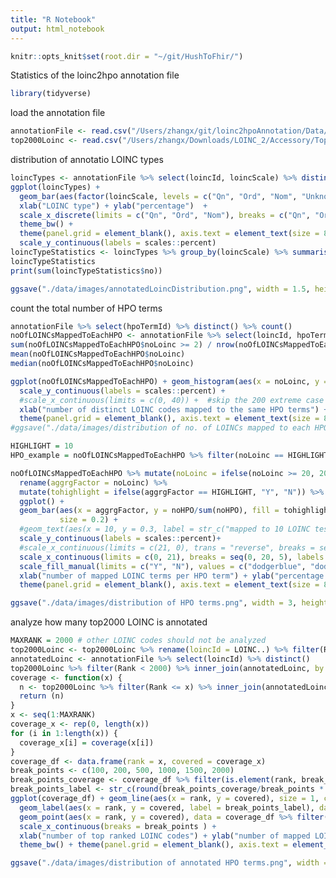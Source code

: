 ```yaml
---
title: "R Notebook"
output: html_notebook
---
```



```r
knitr::opts_knit$set(root.dir = "~/git/HushToFhir/")
```

Statistics of the loinc2hpo annotation file

```r
library(tidyverse)
```

load the annotation file
```r
annotationFile <- read.csv("/Users/zhangx/git/loinc2hpoAnnotation/Data/TSVSingleFile/annotations.tsv", sep = "\t", stringsAsFactors = FALSE)
top2000Loinc <- read.csv("/Users/zhangx/Downloads/LOINC_2/Accessory/Top2000/LOINC_1.6_Top2000CommonLabResultsUS.csv", stringsAsFactors = FALSE)
```


distribution of annotatio LOINC types

```r
loincTypes <- annotationFile %>% select(loincId, loincScale) %>% distinct()
ggplot(loincTypes) + 
  geom_bar(aes(factor(loincScale, levels = c("Qn", "Ord", "Nom", "Unknown")), ..count../sum(..count..), fill = loincScale)) +
  xlab("LOINC type") + ylab("percentage")  +
  scale_x_discrete(limits = c("Qn", "Ord", "Nom"), breaks = c("Qn", "Ord", "Nom"), labels = c("Qn", "Ord", "Nom")) + # do not show "Unknown"
  theme_bw() +
  theme(panel.grid = element_blank(), axis.text = element_text(size = 8), axis.title = element_text(size = 8), legend.position = "none") + 
  scale_y_continuous(labels = scales::percent)
loincTypeStatistics <- loincTypes %>% group_by(loincScale) %>% summarise(no = n()) %>% mutate(percentage = no/sum(no))
loincTypeStatistics
print(sum(loincTypeStatistics$no))
```
```r
ggsave("./data/images/annotatedLoincDistribution.png", width = 1.5, height = 1.5)
```

count the total number of HPO terms
```r
annotationFile %>% select(hpoTermId) %>% distinct() %>% count()
noOfLOINCsMappedToEachHPO <- annotationFile %>% select(loincId, hpoTermId) %>% distinct() %>% group_by(hpoTermId) %>% mutate(noLoinc = n()) %>% ungroup() %>% select(hpoTermId, noLoinc) %>% distinct() 
sum(noOfLOINCsMappedToEachHPO$noLoinc >= 2) / nrow(noOfLOINCsMappedToEachHPO)
mean(noOfLOINCsMappedToEachHPO$noLoinc)
median(noOfLOINCsMappedToEachHPO$noLoinc)

ggplot(noOfLOINCsMappedToEachHPO) + geom_histogram(aes(x = noLoinc, y = ..count.. / sum (..count..)), fill = "black", binwidth =1) + 
  scale_y_continuous(labels = scales::percent) +
  #scale_x_continuous(limits = c(0, 40)) +  #skip the 200 extreme case
  xlab("number of distinct LOINC codes mapped to the same HPO terms") + ylab("frequency") + theme_bw() +
  theme(panel.grid = element_blank(), axis.text = element_text(size = 8), axis.title = element_text(size = 8), panel.border = element_rect(size = 0.75)) + scale_x_reverse() + coord_flip()
#ggsave("./data/images/distribution of no. of LOINCs mapped to each HPO.png", width = 4, height = 2)

HIGHLIGHT = 10
HPO_example = noOfLOINCsMappedToEachHPO %>% filter(noLoinc == HIGHLIGHT) %>% select(hpoTermId) %>% unlist() %>% as.character() %>% str_c(collapse = "\n")

noOfLOINCsMappedToEachHPO %>% mutate(noLoinc = ifelse(noLoinc >= 20, 20, noLoinc)) %>% group_by(noLoinc) %>% summarise(noHPO = n()) %>% ungroup() %>%
  rename(aggrgFactor = noLoinc) %>% 
  mutate(tohighlight = ifelse(aggrgFactor == HIGHLIGHT, "Y", "N")) %>%
  ggplot() + 
  geom_bar(aes(x = aggrgFactor, y = noHPO/sum(noHPO), fill = tohighlight), stat = "identity",  
           size = 0.2) + 
  #geom_text(aes(x = 10, y = 0.3, label = str_c("mapped to 10 LOINC tests:", HPO_example, sep = "\n")), size = 2, color = "orange") +
  scale_y_continuous(labels = scales::percent)+
  #scale_x_continuous(limits = c(21, 0), trans = "reverse", breaks = seq(0, 20, 5), labels = c("0", "5", "10", "15", expression("">="20"))) +
  scale_x_continuous(limits = c(0, 21), breaks = seq(0, 20, 5), labels = c("0", "5", "10", "15", expression("">="20"))) +
  scale_fill_manual(limits = c("Y", "N"), values = c("dodgerblue", "dodgerblue")) +
  xlab("number of mapped LOINC terms per HPO term") + ylab("percentage of HPO terms") + theme_bw() +
  theme(panel.grid = element_blank(), axis.text = element_text(size = 8), axis.title = element_text(size = 8), panel.border = element_rect(size = 0.75), legend.position = "none")

ggsave("./data/images/distribution of HPO terms.png", width = 3, height = 1.6)

```

analyze how many top2000 LOINC is annotated
```r
MAXRANK = 2000 # other LOINC codes should not be analyzed
top2000Loinc <- top2000Loinc %>% rename(loincId = LOINC..) %>% filter(Rank <= MAXRANK)
annotatedLoinc <- annotationFile %>% select(loincId) %>% distinct()
top2000Loinc %>% filter(Rank < 2000) %>% inner_join(annotatedLoinc, by = "loincId") %>% count
coverage <- function(x) {
  n <- top2000Loinc %>% filter(Rank <= x) %>% inner_join(annotatedLoinc, by = "loincId") %>% count %>% unlist
  return (n)
}
x <- seq(1:MAXRANK)
coverage_x <- rep(0, length(x))
for (i in 1:length(x)) {
  coverage_x[i] = coverage(x[i])
}
coverage_df <- data.frame(rank = x, covered = coverage_x)
break_points <- c(100, 200, 500, 1000, 1500, 2000)
break_points_coverage <- coverage_df %>% filter(is.element(rank, break_points)) %>% select(covered) %>% unlist 
break_points_label <- str_c(round(break_points_coverage/break_points * 100, 1), "%")
ggplot(coverage_df) + geom_line(aes(x = rank, y = covered), size = 1, color = "blue") + 
  geom_label(aes(x = rank, y = covered, label = break_points_label), data = coverage_df %>% filter(is.element(rank, break_points)),nudge_x = -50, nudge_y = 20) + 
  geom_point(aes(x = rank, y = covered), data = coverage_df %>% filter(is.element(rank, break_points)), shape = 21, size = 2, color = "black", fill = "red") + 
  scale_x_continuous(breaks = break_points ) +
  xlab("number of top ranked LOINC codes") + ylab("number of mapped LOINC codes") + 
  theme_bw() + theme(panel.grid = element_blank(), axis.text = element_text(size = 8), axis.title = element_text(size = 8), panel.border = element_rect(size = 0.75))

ggsave("./data/images/distribution of annotated HPO terms.png", width = 5, height = 2.5)
```

